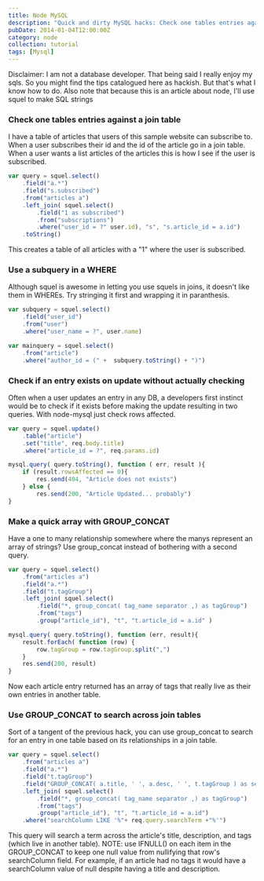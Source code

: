 ```yaml
---
title: Node MySQL
description: "Quick and dirty MySQL hacks: Check one tables entries against a join table, user a subquery in a where, check if an entry exists without actually checking, make a quick array with group_concat"
pubDate: 2014-01-04T12:00:00Z
category: node
collection: tutorial
tags: [Mysql]
---
```


Disclaimer: I am not a database developer. That being said I really enjoy my sqls. So you might find the tips catalogued here as hackish. But that's what I know how to do. Also note that because this is an article about node, I'll use squel to make SQL strings

### Check one tables entries against a join table

I have a table of articles that users of this sample website can subscribe to. When a user subscribes their id and the id of the article go in a join table. When a user wants a list articles of the articles this is how I see if the user is subscribed.

```javascript
var query = squel.select()
    .field("a.*")
    .field("s.subscribed")
    .from("articles a")
    .left_join( squel.select()
        .field("1 as subscribed")
        .from("subscriptions")
        .where("user_id = ?" user.id), "s", "s.article_id = a.id")
    .toString()
```

This creates a table of all articles with a "1" where the user is subscribed.

### Use a subquery in a WHERE

Although squel is awesome in letting you use squels in joins, it doesn't like them in WHEREs. Try stringing it first and wrapping it in paranthesis.

```javascript
var subquery = squel.select()
    .field("user_id")
    .from("user")
    .where("user_name = ?", user.name)

var mainquery = squel.select()
    .from("article")
    .where("author_id = (" +  subquery.toString() + ")")
```

### Check if an entry exists on update without actually checking

Often when a user updates an entry in any DB, a developers first instinct would be to check if it exists before making the update resulting in two queries. With node-mysql just check rows affected.

```javascript
var query = squel.update()
    .table("article")
    .set("title", req.body.title)
    .where("article_id = ?", req.params.id)

mysql.query( query.toString(), function ( err, result ){
    if (result.rowsAffected == 0){
        res.send(404, "Article does not exists")
    } else {
        res.send(200, "Article Updated... probably") 
}
```

### Make a quick array with GROUP_CONCAT

Have a one to many relationship somewhere where the manys represent an array of strings? Use group_concat instead of bothering with a second query. 

```javascript
var query = squel.select()
    .from("articles a")
    .field("a.*")
    .field("t.tagGroup")
    .left_join( squel.select()
        .field("*, group_concat( tag_name separator ,) as tagGroup")
        .from("tags")
        .group("article_id"), "t", "t.article_id = a.id" )

mysql.query( query.toString(), function (err, result){
    result.forEach( function (row) {
        row.tagGroup = row.tagGroup.split(",")
    }
    res.send(200, result)
}
```

Now each article entry returned has an array of tags that really live as their own entries in another table.

### Use GROUP_CONCAT to search across join tables

Sort of a tangent of the previous hack, you can use group_concat to search for an entry in one table based on its relationships in a join table.

```javascript
var query = squel.select()
    .from("articles a")
    .field("a.*")
    .field("t.tagGroup")
    .field("GROUP_CONCAT( a.title, ' ', a.desc, ' ', t.tagGroup ) as searchColumn")
    .left_join( squel.select()
        .field("*, group_concat( tag_name separator ,) as tagGroup")
        .from("tags")
        .group("article_id"), "t", "t.article_id = a.id")
    .where("searchColumn LIKE '%"+ req.query.searchTerm +"%'")
```

This query will search a term across the article's title, description, and tags (which live in another table). NOTE: use IFNULL() on each item in the GROUP_CONCAT to keep one null value from nullifying that row's searchColumn field. For example, if an article had no tags it would have a searchColumn value of null despite having a title and description. 